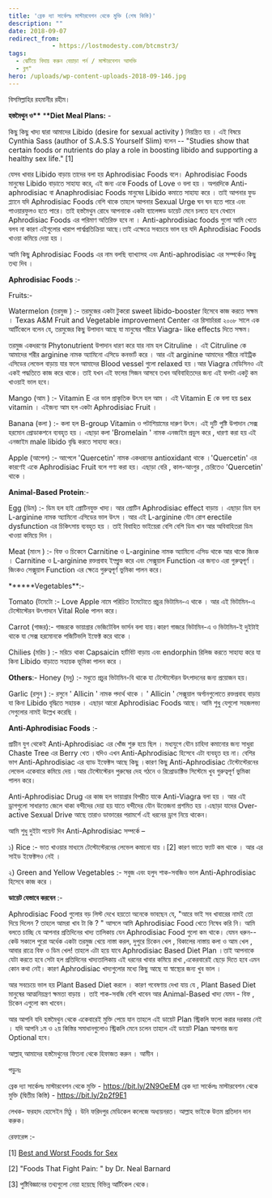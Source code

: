 ```yaml
---
title: 'ব্রেক দ্যা সার্কেলঃ মাস্টারবেশন থেকে মুক্তি (শেষ কিস্তি)'
description: ""
date: 2018-09-07
redirect_from: 
            - https://lostmodesty.com/btcmstr3/
tags: 
  - ঝেটিয়ে বিদায় করুন বেয়াড়া পর্ন / মাস্টারবেশন আসক্তি
  - ব্লগ"
hero: /uploads/wp-content-uploads-2018-09-146.jpg
---
```

বিসমিল্লাহির রহমানীর রহীম।

**হস্তমৈথুন ও\*\*** \***\*Diet Meal Plans:** -

কিছু কিছু খাদ্য দ্বারা আমাদের Libido (desire for sexual activity ) নিয়ন্ত্রিত হয় । এই বিষয়ে Cynthia Sass (author of S.A.S.S Yourself Slim) বলেন -- "Studies show that certain foods or nutrients do play a role in boosting libido and supporting a healthy sex life." \[1]

যেসব খাবার Libido বাড়ায় তাদের বলা হয় Aphrodisiac Foods বলে। Aphrodisiac Foods মানুষের Libido বাড়াতে সাহায্য করে, এই জন্য একে Foods of Love ও বলা হয় । অপরদিকে Anti-aphrodisiac বা Anaphrodisiac Foods মানুষের Libido কমাতে সাহায্য করে । তাই আপনার ফুড প্ল্যানে যদি Aphrodisiac Foods বেশি থাকে তাহলে আপনার Sexual Urge ঘন ঘন হতে পারে এবং পাওয়ারফুলও হতে পারে। তাই হস্তমৈথুন রোধে আপনাকে একটা ব্যালেন্সড ডায়েট মেনে চলতে হবে যেখানে Aphrodisiac Foods এর পরিমাণ অতিরিক্ত হবে না । Anti-aphrodisiac foods গুলো আমি খেতে বলব না কারণ এইগুলোর খারাপ পার্শ্বপ্রতিক্রিয়া আছে।তাই এক্ষেত্রে সবচেয়ে ভাল হয় যদি Aphrodisiac Foods খাওয়া কমিয়ে দেয়া হয় ।

আমি কিছু Aphrodisiac Foods এর নাম বলছি ব্যাখ্যাসহ এবং Anti-aphrodisiac এর সম্পর্কেও কিছু তথ্য দিব ।

**Aphrodisiac Foods** :-

Fruits:-

Watermelon (তরমুজ ) :- তরমুজের একটা টুকরো sweet libido-booster হিসেবে কাজ করতে সক্ষম । Texas A&M Fruit and Vegetable improvement Center এর রিসার্চাররা ২০০৮ সালে এক আর্টিকেলে বলেন যে, তরমুজের কিছু উপাদান আছে যা মানুষের শরীরে Viagra- like effects দিতে সক্ষম।

তরমুজ একধরণের Phytonutrient উপাদান ধারণ করে যার নাম হল Citruline । এই Citruline কে আমাদের শরীর arginine নামক অ্যামিনো এসিডে কনভার্ট করে । আর এই arginine আমাদের শরীরে নাইট্রিক এসিডের লেভেল বাড়ায় যার ফলে আমাদের Blood vessel গুলো relaxed হয় ।আর Viagra মেডিসিনও এই একই পদ্ধতিতে কাজ করে থাকে। তাই যখন এই ফলের সিজন আসবে তখন অবিবাহিতদের জন্য এই ফলটা একটু কম খাওয়াই ভাল হবে।

Mango (আম ) :- Vitamin E এর ভাল প্রাকৃতিক উৎস হল আম । এই Vitamin E কে বলা হয় sex vitamin । এইজন্য আম হল একটা Aphrodisiac Fruit ।

Banana (কলা ) :- কলা হল B-group Vitamin ও পটাশিয়ামের দারুণ উৎস। এই দুটি পুষ্টি উপাদান সেক্স হরমোন প্রোডাকশনে ব্যবহৃত হয় । এছাড়া কলা 'Bromelain ' নামক এনজাইম প্রডুস করে , ধারণা করা হয় এই এনজাইম male libido বৃদ্ধি করতে সাহায্য করে।

Apple (আপেল) :- আপেলে 'Quercetin' নামক একধরনের antioxidant থাকে ।'Quercetin' এর কারণেই একে Aphrodisiac Fruit বলে গণ্য করা হয়। এছাড়া বেরি , কাল-আংগুর , চেরিতেও 'Quercetin' থাকে ।

**Animal-Based Protein**:-

Egg (ডিম) :- ডিম হল হাই প্রোটিনযুক্ত খাদ্য। আর প্রোটিন Aphrodisiac effect বাড়ায় । এছাড়া ডিম হল L-arginine নামক অ্যামিনো এসিডের ভাল উৎস । আর এই L-arginine যৌন রোগ erectile dysfunction এর চিকিৎসায় ব্যবহৃত হয় । তাই বিবাহিত ভাইয়েরা বেশি বেশি ডিম খান আর অবিবাহিতরা ডিম খাওয়া কমিয়ে দিন ।

Meat (মাংস ) :- বিফ ও চিকেনে Carnitine ও L-arginine নামক অ্যামিনো এসিড থাকে আর থাকে জিংক । Carnitine ও L-arginine রক্তপ্রবাহ ইম্প্রুভ করে এবং সেক্সুয়াল Function এর জন্যও এরা গুরুত্বপূর্ণ । জিংকও সেক্সুয়াল Function এর ক্ষেত্রে গুরুত্বপূর্ণ ভুমিকা পালন করে।

**\*\***Vegetables\*\*:-

Tomato (টমেটো :- Love Apple নামে পরিচিত টমেটোতে প্রচুর ভিটামিন-এ থাকে । আর এই ভিটামিন-এ টেস্টোস্টেরন উৎপাদনে Vital Role পালন করে।

Carrot (গাজর):- গাজরকে ভায়াগ্রার ভেজিটেবিল ভার্সন বলা যায়।কারণ গাজরে ভিটামিন-এ ও ভিটামিন-ই দুইটাই থাকে যা সেক্স হরমোনকে পজিটিভলি ইফেক্ট করে থাকে ।

Chilies (মরিচ ) :- মরিচে থাকা Capsaicin হার্টবিট বাড়ায় এবং endorphin রিলিজ করতে সাহায্য করে যা কিনা Libido বাড়াতে সহায়ক ভূমিকা পালন করে ।

**Others**:- Honey (মধু) :- মধুতে প্রচুর ভিটামিন-বি থাকে যা টেস্টোস্টেরন উৎপাদনের জন্য প্রয়োজন হয়।

Garlic (রসুন ) :- রসুনে ' Allicin ' নামক পদার্থ থাকে । ' Allicin ' সেক্সুয়াল অর্গানগুলোতে রক্তপ্রবাহ বাড়ায় যা কিনা Libido বৃদ্ধিতে সহায়ক । এছাড়া আরো Aphrodisiac Foods আছে। আমি শুধু যেগুলো সহজলভ্য সেগুলোর নামই উল্লেখ করেছি ।

**Anti-Aphrodisiac Foods** :-

প্রাচীন যুগ থেকেই Anti-Aphrodisiac এর খোঁজ শুরু হয়ে ছিল । মধ্যযুগে যৌন চাহিদা কমানোর জন্য সাধুরা Chaste Tree এর Berry খেত ।যদিও এখন Anti-Aphrodisiac হিসেবে এটা ব্যবহৃত হয় না। বেশির ভাগ Anti-Aphrodisiac এর ব্যাড ইফেক্টস আছে কিছু ।কারণ কিছু Anti-Aphrodisiac টেস্টোস্টেরনের লেভেল একেবারে কমিয়ে দেয় ।আর টেস্টোস্টেরন পুরুষের দেহ গঠনে ও রিপ্রোডাক্টিভ সিস্টেমে খুব গুরুত্বপূর্ণ ভুমিকা পালন করে।

Anti-Aphrodisiac Drug এর কাজ হল ভায়াগ্রার বিপরীত যাকে Anti-Viagra বলা হয় । আর এই ড্রাগগুলো সাধারণত জেলে থাকা বন্দীদের দেয়া হয় যাতে বন্দীদের যৌন উত্তেজনা প্রশমিত হয় ।এছাড়া যাদের Over-active Sexual Drive আছে তারাও ডাক্তারের পরামর্শে এই ধরনের ড্রাগ নিয়ে থাকেন।

আমি শুধু দুইটা পয়েন্ট দিব Anti-Aphrodisiac সম্পর্কে –

১) Rice :- ভাত খাওয়ার মাধ্যমে টেস্টোস্টেরনের লেভেল কমানো যায় ।\[2] কারণ ভাতে ফ্যাট কম থাকে । আর এর সাইড ইফেক্টসও নেই ।

২) Green and Yellow Vegetables :- সবুজ এবং হলুদ শাক-সবজিও ভাল Anti-Aphrodisiac হিসেবে কাজ করে ।

**ডায়েট যেভাবে করবেন** :-

Aphrodisiac Food গুলোর বড় লিস্ট দেখে হয়তো অনেকে ভাবছেন যে, "আরে ভাই সব খাবারের নামই তো দিয়ে দিলেন ? তাহলে আমরা খাব টা কি ? " আসলে আমি Aphrodisiac Food খেতে নিষেধ করি নি। আমি বলতে চাচ্ছি যে আপনার প্রতিদিনের খাদ্য তালিকায় যেন Aphrodisiac Food গুলো কম থাকে। যেমন ধরুন--কেউ সকালে পুরো অর্ধেক একটা তরমুজ খেয়ে নাস্তা করল, দুপুরে চিকেন খেল , বিকালের নাস্তায় কলা ও আম খেল , আবার রাত্রে বিফ ও ডিম খেল! তাহলে এটা হয়ে যাবে Aphrodisiac Based Diet Plan ।তাই আপনাকে যেটা করতে হবে সেটা হল প্রতিদিনের খাদ্যতালিকায় এই ধরনের খাবার কমিয়ে রাখা ,একেরবারেই ছেড়ে দিতে হবে এমন কোন কথা নেই। কারণ Aphrodisiac খাদ্যগুলোর মধ্যে কিছু আছে যা স্বাস্থ্যের জন্য খুব ভাল ।

আর সবচেয়ে ভাল হয় Plant Based Diet করলে । কারণ গবেষণায় দেখা যায় যে , Plant Based Diet মানুষের আত্মনিয়ন্ত্রণ ক্ষমতা বাড়ায় । তাই শাক-সবজি বেশি খাবেন আর Animal-Based খাদ্য যেমন - বিফ , চিকেন এগুলো কম খাবেন।

আর আপনি যদি হস্তমৈথুন থেকে একেবারেই মুক্তি পেয়ে যান তাহলে এই ডায়েট Plan স্ট্রিকলি ফলো করার দরকার নেই । যদি আপনি ১ম ও ২য় কিস্তির সমাধানগুলোও স্ট্রিকলি মেনে চলেন তাহলে এই ডায়েট Plan আপনার জন্য Optional হবে।

আল্লাহ্‌ আমাদের হস্তমৈথুনের ফিতনা থেকে হিফাজত করুন । আমীন ।

পড়ুনঃ

ব্রেক দ্যা সার্কেলঃ মাস্টারবেশন থেকে মুক্তি - <https://bit.ly/2N9OeEM> ব্রেক দ্যা সার্কেলঃ মাস্টারবেশন থেকে মুক্তি (দ্বিতীয় কিস্তি) - <https://bit.ly/2p2f9E1>

লেখক- ফরহাদ হোসেইন মিঠু । উনি ফরিদপুর মেডিকেল কলেজে অধ্যয়নরত। আল্লাহ ভাইকে উত্তম প্রতিদান দান করুক।

রেফারেন্স :-

\[1] [Best and Worst Foods for Sex](http://l.facebook.com/l.php?u=http%3A%2F%2Fwww.health.com%2Fhealth%2Fgallery%2F0%2C%2C20668823%2C00.html&h=hAQF-L1nu&s=1)

\[2] "Foods That Fight Pain: " by Dr. Neal Barnard

\[3] পুষ্টিবিজ্ঞানের তথ্যগুলো নেয়া হয়েছে বিভিন্ন আর্টিকেল থেকে।
